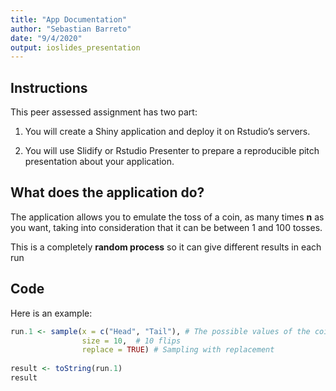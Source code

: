 ---
title: "App Documentation"
author: "Sebastian Barreto"
date: "9/4/2020"
output: ioslides_presentation
---


## Instructions 

This peer assessed assignment has two part: 

1. You will create a Shiny application and deploy it on Rstudio's servers. 

2. You will use Slidify or Rstudio Presenter to prepare a reproducible pitch presentation about your application.

## What does the application do?

The application allows you to emulate the toss of a coin, as many times **n** as you want, taking into consideration that it can be between 1 and 100 tosses. 

This is a completely **random process** so it can give different results in each run

## Code

Here is an example:

```{r 1, echo = TRUE}
run.1 <- sample(x = c("Head", "Tail"), # The possible values of the coin
                size = 10,  # 10 flips
                replace = TRUE) # Sampling with replacement
        
result <- toString(run.1)
result    
```

